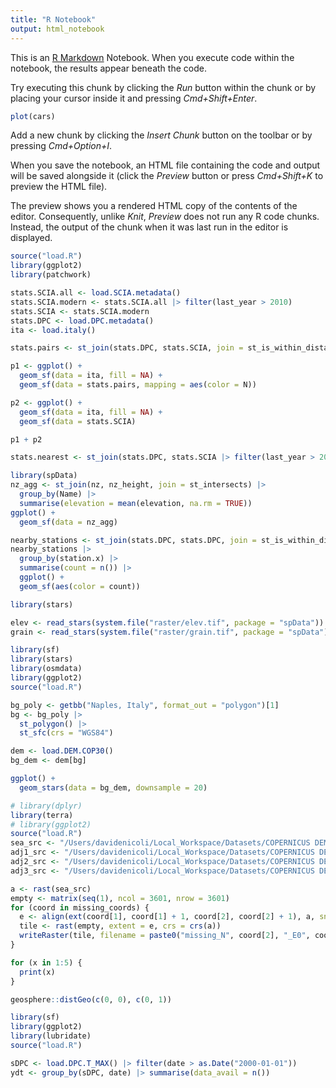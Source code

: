 ```yaml
---
title: "R Notebook"
output: html_notebook
---
```


This is an [R Markdown](http://rmarkdown.rstudio.com) Notebook. When you execute code within the notebook, the results appear beneath the code. 

Try executing this chunk by clicking the *Run* button within the chunk or by placing your cursor inside it and pressing *Cmd+Shift+Enter*. 

```r
plot(cars)
```

Add a new chunk by clicking the *Insert Chunk* button on the toolbar or by pressing *Cmd+Option+I*.

When you save the notebook, an HTML file containing the code and output will be saved alongside it (click the *Preview* button or press *Cmd+Shift+K* to preview the HTML file). 

The preview shows you a rendered HTML copy of the contents of the editor. Consequently, unlike *Knit*, *Preview* does not run any R code chunks. Instead, the output of the chunk when it was last run in the editor is displayed.

```r
source("load.R")
library(ggplot2)
library(patchwork)

stats.SCIA.all <- load.SCIA.metadata()
stats.SCIA.modern <- stats.SCIA.all |> filter(last_year > 2010)
stats.SCIA <- stats.SCIA.modern
stats.DPC <- load.DPC.metadata()
ita <- load.italy()
```

```r
stats.pairs <- st_join(stats.DPC, stats.SCIA, join = st_is_within_distance, dist = units::set_units(10, "m"), left = FALSE)
```

```r
p1 <- ggplot() +
  geom_sf(data = ita, fill = NA) +
  geom_sf(data = stats.pairs, mapping = aes(color = N))

p2 <- ggplot() +
  geom_sf(data = ita, fill = NA) +
  geom_sf(data = stats.SCIA)

p1 + p2
```

```r
stats.nearest <- st_join(stats.DPC, stats.SCIA |> filter(last_year > 2010), join = st_nearest_feature)
```

```r
library(spData)
nz_agg <- st_join(nz, nz_height, join = st_intersects) |>
  group_by(Name) |>
  summarise(elevation = mean(elevation, na.rm = TRUE))
ggplot() +
  geom_sf(data = nz_agg)
```

```r
nearby_stations <- st_join(stats.DPC, stats.DPC, join = st_is_within_distance, dist = units::set_units(200, km))
nearby_stations |>
  group_by(station.x) |>
  summarise(count = n()) |>
  ggplot() +
  geom_sf(aes(color = count))
```

```r
library(stars)

elev <- read_stars(system.file("raster/elev.tif", package = "spData"))
grain <- read_stars(system.file("raster/grain.tif", package = "spData"))
```

```r
library(sf)
library(stars)
library(osmdata)
library(ggplot2)
source("load.R")

bg_poly <- getbb("Naples, Italy", format_out = "polygon")[1]
bg <- bg_poly |>
  st_polygon() |>
  st_sfc(crs = "WGS84")

dem <- load.DEM.COP30()
bg_dem <- dem[bg]
```

```r
ggplot() +
  geom_stars(data = bg_dem, downsample = 20)
```


```r
# library(dplyr)
library(terra)
# library(ggplot2)
source("load.R")
sea_src <- "/Users/davidenicoli/Local_Workspace/Datasets/COPERNICUS DEM30/Copernicus_DSM_10_N40_00_E016_00/DEM/Copernicus_DSM_10_N40_00_E016_00_DEM.tif"
adj1_src <- "/Users/davidenicoli/Local_Workspace/Datasets/COPERNICUS DEM30/Copernicus_DSM_10_N41_00_E016_00/DEM/Copernicus_DSM_10_N41_00_E016_00_DEM.tif"
adj2_src <- "/Users/davidenicoli/Local_Workspace/Datasets/COPERNICUS DEM30/Copernicus_DSM_10_N39_00_E016_00/DEM/Copernicus_DSM_10_N39_00_E016_00_DEM.tif"
adj3_src <- "/Users/davidenicoli/Local_Workspace/Datasets/COPERNICUS DEM30/Copernicus_DSM_10_N40_00_E017_00/DEM/Copernicus_DSM_10_N40_00_E017_00_DEM.tif"
```

```r
a <- rast(sea_src)
empty <- matrix(seq(1), ncol = 3601, nrow = 3601)
for (coord in missing_coords) {
  e <- align(ext(coord[1], coord[1] + 1, coord[2], coord[2] + 1), a, snap = "out")
  tile <- rast(empty, extent = e, crs = crs(a))
  writeRaster(tile, filename = paste0("missing_N", coord[2], "_E0", coord[1], "_WBM.tif"), datatype = "INT1U")
}
```

```r
for (x in 1:5) {
  print(x)
}
```


```r
geosphere::distGeo(c(0, 0), c(0, 1))
```


```r
library(sf)
library(ggplot2)
library(lubridate)
source("load.R")

sDPC <- load.DPC.T_MAX() |> filter(date > as.Date("2000-01-01"))
ydt <- group_by(sDPC, date) |> summarise(data_avail = n())
```

```r

```
